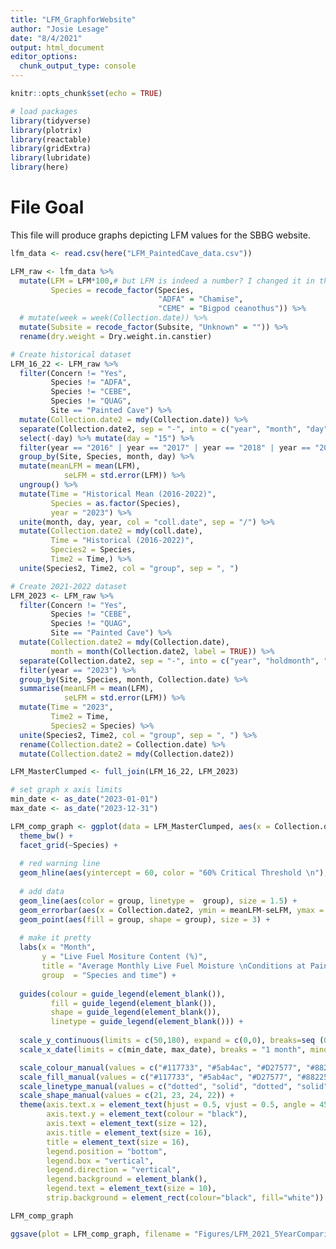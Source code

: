 ```yaml
---
title: "LFM_GraphforWebsite"
author: "Josie Lesage"
date: "8/4/2021"
output: html_document
editor_options: 
  chunk_output_type: console
---
```


```r
knitr::opts_chunk$set(echo = TRUE)

# load packages
library(tidyverse)
library(plotrix)
library(reactable)
library(gridExtra)
library(lubridate)
library(here)

```

# File Goal
This file will produce graphs depicting LFM values for the SBBG website. 


```r

lfm_data <- read.csv(here("LFM_PaintedCave_data.csv"))

```

 
```r

LFM_raw <- lfm_data %>% 
  mutate(LFM = LFM*100,# but LFM is indeed a number? I changed it in the CSV, but idk what else to do
         Species = recode_factor(Species,
                                 "ADFA" = "Chamise",
                                 "CEME" = "Bigpod ceanothus")) %>%
  # mutate(week = week(Collection.date)) %>%
  mutate(Subsite = recode_factor(Subsite, "Unknown" = "")) %>%
  rename(dry.weight = Dry.weight.in.canstier)

```

```r

# Create historical dataset
LFM_16_22 <- LFM_raw %>%
  filter(Concern != "Yes",
         Species != "ADFA",
         Species != "CEBE",
         Species != "QUAG", 
         Site == "Painted Cave") %>%
  mutate(Collection.date2 = mdy(Collection.date)) %>%
  separate(Collection.date2, sep = "-", into = c("year", "month", "day")) %>%
  select(-day) %>% mutate(day = "15") %>%
  filter(year == "2016" | year == "2017" | year == "2018" | year == "2019" | year == "2020" | year == "2021" | year == "2022") %>%
  group_by(Site, Species, month, day) %>%
  mutate(meanLFM = mean(LFM),
            seLFM = std.error(LFM)) %>%
  ungroup() %>%
  mutate(Time = "Historical Mean (2016-2022)",
         Species = as.factor(Species),
         year = "2023") %>%
  unite(month, day, year, col = "coll.date", sep = "/") %>%
  mutate(Collection.date2 = mdy(coll.date),
         Time = "Historical (2016-2022)",
         Species2 = Species,
         Time2 = Time,) %>%
  unite(Species2, Time2, col = "group", sep = ", ")

# Create 2021-2022 dataset
LFM_2023 <- LFM_raw %>%
  filter(Concern != "Yes",
         Species != "CEBE",
         Species != "QUAG", 
         Site == "Painted Cave") %>%
  mutate(Collection.date2 = mdy(Collection.date),
         month = month(Collection.date2, label = TRUE)) %>%
  separate(Collection.date2, sep = "-", into = c("year", "holdmonth", "day")) %>%
  filter(year == "2023") %>%
  group_by(Site, Species, month, Collection.date) %>%
  summarise(meanLFM = mean(LFM),
            seLFM = std.error(LFM)) %>%
  mutate(Time = "2023",
         Time2 = Time,
         Species2 = Species) %>%
  unite(Species2, Time2, col = "group", sep = ", ") %>%
  rename(Collection.date2 = Collection.date) %>%
  mutate(Collection.date2 = mdy(Collection.date2))

LFM_MasterClumped <- full_join(LFM_16_22, LFM_2023)

# set graph x axis limits
min_date <- as_date("2023-01-01")
max_date <- as_date("2023-12-31")

LFM_comp_graph <- ggplot(data = LFM_MasterClumped, aes(x = Collection.date2, y = meanLFM)) +
  theme_bw() +
  facet_grid(~Species) +
      
  # red warning line
  geom_hline(aes(yintercept = 60, color = "60% Critical Threshold \n"), color = "red", linetype="dashed", size=1) +
  
  # add data
  geom_line(aes(color = group, linetype =  group), size = 1.5) +
  geom_errorbar(aes(x = Collection.date2, ymin = meanLFM-seLFM, ymax = meanLFM+seLFM, width = 5), size = 1, color = "gray20") +
  geom_point(aes(fill = group, shape = group), size = 3) +
  
  # make it pretty
  labs(x = "Month",
       y = "Live Fuel Mositure Content (%)",
       title = "Average Monthly Live Fuel Moisture \nConditions at Painted Cave",
       group  = "Species and time") +
  
  guides(colour = guide_legend(element_blank()),
         fill = guide_legend(element_blank()),
         shape = guide_legend(element_blank()),
         linetype = guide_legend(element_blank())) +
  
  scale_y_continuous(limits = c(50,180), expand = c(0,0), breaks=seq (0,200,10)) +
  scale_x_date(limits = c(min_date, max_date), breaks = "1 month", minor_breaks = NULL, date_labels = "%b", expand = c(0,0)) +

  scale_colour_manual(values = c("#117733", "#5ab4ac", "#D27577", "#882255"), name = "Species") +
  scale_fill_manual(values = c("#117733", "#5ab4ac", "#D27577", "#882255")) +
  scale_linetype_manual(values = c("dotted", "solid", "dotted", "solid")) +
  scale_shape_manual(values = c(21, 23, 24, 22)) +
  theme(axis.text.x = element_text(hjust = 0.5, vjust = 0.5, angle = 45, colour = "black"),
        axis.text.y = element_text(colour = "black"),
        axis.text = element_text(size = 12),
        axis.title = element_text(size = 16),
        title = element_text(size = 16),
        legend.position = "bottom",
        legend.box = "vertical",
        legend.direction = "vertical",
        legend.background = element_blank(),
        legend.text = element_text(size = 10),
        strip.background = element_rect(colour="black", fill="white")) 

LFM_comp_graph  

ggsave(plot = LFM_comp_graph, filename = "Figures/LFM_2021_5YearComparison_818_2.png", height = 1800, width = 2400, units = "px", dpi = 300)

```

